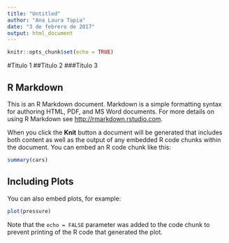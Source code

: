 ---
title: "Untitled"
author: "Ana Laura Tapia"
date: "3 de febrero de 2017"
output: html_document
---

```{r setup, include=FALSE}
knitr::opts_chunk$set(echo = TRUE)
```

#Titulo 1
##Titulo 2
###Titulo 3

## R Markdown

This is an R Markdown document. Markdown is a simple formatting syntax for authoring HTML, PDF, and MS Word documents. For more details on using R Markdown see <http://rmarkdown.rstudio.com>.

When you click the **Knit** button a document will be generated that includes both content as well as the output of any embedded R code chunks within the document. You can embed an R code chunk like this:

```{r cars}
summary(cars)
```

## Including Plots

You can also embed plots, for example:

```{r pressure, echo=FALSE}
plot(pressure)
```

Note that the `echo = FALSE` parameter was added to the code chunk to prevent printing of the R code that generated the plot.
